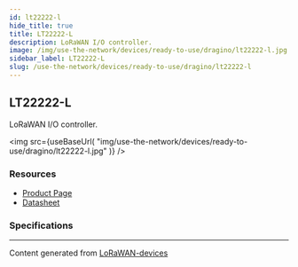 ```yaml
---
id: lt22222-l
hide_title: true
title: LT22222-L
description: LoRaWAN I/O controller.
image: /img/use-the-network/devices/ready-to-use/dragino/lt22222-l.jpg
sidebar_label: LT22222-L
slug: /use-the-network/devices/ready-to-use/dragino/lt22222-l
---
```



## LT22222-L

LoRaWAN I/O controller.

<img
src={useBaseUrl(
"img/use-the-network/devices/ready-to-use/dragino/lt22222-l.jpg"
)}
/>

### Resources

- [Product Page](http://www.dragino.com/products/lora-lorawan-end-node/item/156-lt-22222-l.html)
- [Datasheet](http://www.dragino.com/downloads/index.php?dir=LT_LoRa_IO_Controller/LT22222-L/)

### Specifications




---
Content generated from [LoRaWAN-devices](https://github.com/TheThingsNetwork/lorawan-devices)